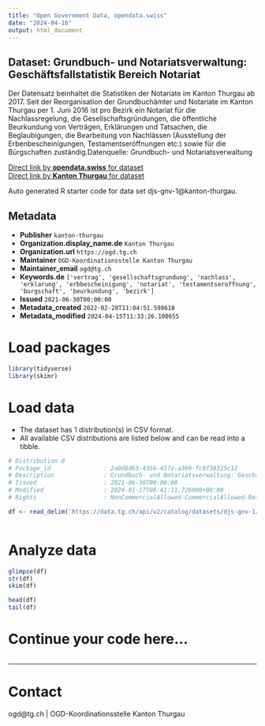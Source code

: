 ```yaml
---
title: "Open Government Data, opendata.swiss"
date: "2024-04-16"
output: html_document
---
```


## Dataset: Grundbuch- und Notariatsverwaltung: Geschäftsfallstatistik Bereich Notariat

Der Datensatz beinhaltet die Statistiken der Notariate im Kanton Thurgau ab 2017. Seit der Reorganisation der Grundbuchämter und Notariate im Kanton Thurgau per 1. Juni 2016 ist pro Bezirk ein Notariat für die Nachlassregelung, die Gesellschaftsgründungen, die öffentliche Beurkundung von Verträgen, Erklärungen und Tatsachen, die Beglaubigungen, die Bearbeitung von Nachlässen (Ausstellung der Erbenbescheinigungen, Testamentseröffnungen etc.) sowie für die Bürgschaften zuständig.Datenquelle: Grundbuch- und Notariatsverwaltung

[Direct link by **opendata.swiss** for dataset](https://opendata.swiss/de/dataset/grundbuch-und-notariatsverwaltung-geschaftsfallstatistik-bereich-notariat)<br>
[Direct link by **Kanton Thurgau** for dataset](https://data.tg.ch/explore/dataset/djs-gnv-1/)

Auto generated R starter code for data set djs-gnv-1@kanton-thurgau.

## Metadata

- **Publisher** `kanton-thurgau`
- **Organization.display_name.de** `Kanton Thurgau`
- **Organization.url** `https://ogd.tg.ch`
- **Maintainer** `OGD-Koordinationsstelle Kanton Thurgau`
- **Maintainer_email** `ogd@tg.ch`
- **Keywords.de** `['vertrag', 'gesellschaftsgrundung', 'nachlass', 'erklarung', 'erbbescheinigung', 'notariat', 'testamentseroffnung', 'burgschaft', 'beurkundung', 'bezirk']`
- **Issued** `2021-06-30T00:00:00`
- **Metadata_created** `2022-02-28T11:04:51.598618`
- **Metadata_modified** `2024-04-15T11:33:26.100655`


# Load packages

```r

library(tidyverse)
library(skimr)

```

# Load data

-   The dataset has 1 distribution(s) in CSV format.
-   All available CSV distributions are listed below and can be read into a tibble.

```r

# Distribution 0
# Package_id               : 2a0d8d63-4356-437a-a369-fc0f38325c12
# Description              : Grundbuch- und Notariatsverwaltung: Geschäftsfallstatistik Bereich Notariat (csv)
# Issued                   : 2021-06-30T00:00:00
# Modified                 : 2024-01-17T08:41:11.726000+00:00
# Rights                   : NonCommercialAllowed-CommercialAllowed-ReferenceRequired

df <- read_delim('https://data.tg.ch/api/v2/catalog/datasets/djs-gnv-1/exports/csv')



```

# Analyze data

```r

glimpse(df)
str(df)
skim(df)

head(df)
tail(df)

```

# Continue your code here...

```r

```

------------------------------------------------------------------------

# Contact

ogd@tg.ch | OGD-Koordinationsstelle Kanton Thurgau
